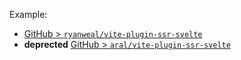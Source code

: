 Example:
 - [GitHub > `ryanweal/vite-plugin-ssr-svelte`](https://github.com/ryanweal/vite-plugin-ssr-svelte)
 - **deprected** [GitHub > `aral/vite-plugin-ssr-svelte`](https://github.com/aral/vite-plugin-ssr-svelte)
